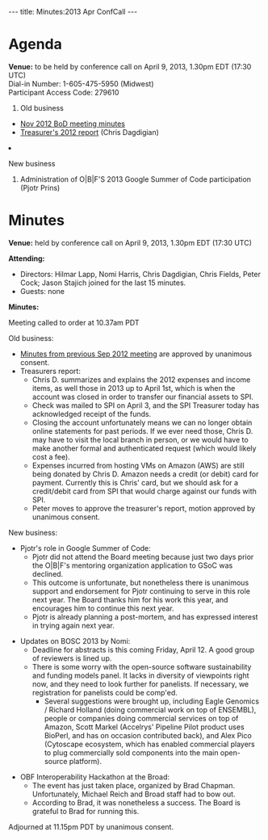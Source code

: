 ---
title: Minutes:2013 Apr ConfCall
---

= Agenda =

'''Venue:''' to be held by conference call on April 9, 2013, 1.30pm EDT (17:30 UTC) <br/>
Dial-in Number:	1-605-475-5950 (Midwest) <br/>
Participant Access Code:	279610

<ol>
<li> Old business </li>
 <ul>
  <li> [[Minutes:2012_Nov_ConfCall| Nov 2012 BoD meeting minutes]]</li>
  <li> [[Media:2012-OBF-Treasurers-Report.pdf| Treasurer's 2012 report]] (Chris Dagdigian)</li>
 </ul>  
<li>New business</li>
<ol style="list-style-type:lower-roman">
 <li>Administration of O|B|F'S 2013 Google Summer of Code participation (Pjotr Prins)</li>
</ol>
</ol>

= Minutes =

'''Venue:''' held by conference call on April 9, 2013, 1.30pm EDT (17:30 UTC)

'''Attending:'''
* Directors: Hilmar Lapp, Nomi Harris, Chris Dagdigian, Chris Fields, Peter Cock;  Jason Stajich joined for the last 15 minutes.
* Guests: none

'''Minutes:'''

Meeting called to order at 10.37am PDT

Old business:
* [[Minutes:2012_Sep_ConfCall| Minutes from previous Sep 2012 meeting]] are approved by unanimous consent.
* Treasurers report:
** Chris D. summarizes and explains the 2012 expenses and income items, as well those in 2013 up to April 1st, which is when the account was closed in order to transfer our financial assets to SPI.
** Check was mailed to SPI on April 3, and the SPI Treasurer today has acknowledged receipt of the funds.
** Closing the account unfortunately means we can no longer obtain online statements for past periods. If we ever need those, Chris D. may have to visit the local branch in person, or we would have to make another formal and authenticated request (which would likely cost a fee).
** Expenses incurred from hosting VMs on Amazon (AWS) are still being donated by Chris D. Amazon needs a credit (or debit) card for payment. Currently this is Chris' card, but we should ask for a credit/debit card from SPI that would charge against our funds with SPI.
** Peter moves to approve the treasurer's report, motion approved by unanimous consent.

New business:

* Pjotr's role in Google Summer of Code:
** Pjotr did not attend the Board meeting because just two days prior the O|B|F's mentoring organization application to GSoC was declined.
** This outcome is unfortunate, but nonetheless there is unanimous support and endorsement for Pjotr continuing to serve in this role next year. The Board thanks him for his work this year, and encourages him to continue this next year.
** Pjotr is already planning a post-mortem, and has expressed interest in trying again next year.

* Updates on BOSC 2013 by Nomi:
** Deadline for abstracts is this coming Friday, April 12. A good group of reviewers is lined up.
** There is some worry with the open-source software sustainability and funding models panel. It lacks in diversity of viewpoints right now, and they need to look further for panelists. If necessary, we registration for panelists could be comp'ed.
*** Several suggestions were brought up, including Eagle Genomics / Richard Holland (doing commercial work on top of ENSEMBL), people or companies doing commercial services on top of Amazon, Scott Markel (Accelrys' Pipeline Pilot product uses BioPerl, and has on occasion contributed back), and Alex Pico (Cytoscape ecosystem, which has enabled commercial players to plug commercially sold components into the main open-source platform).

* OBF Interoperability Hackathon at the Broad:
** The event has just taken place, organized by Brad Chapman. Unfortunately, Michael Reich and Broad staff had to bow out.
** According to Brad, it was nonetheless a success. The Board is grateful to Brad for running this.

Adjourned at 11.15pm PDT by unanimous consent.